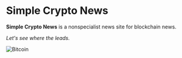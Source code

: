 
# Simple Crypto News

**Simple Crypto News** is a nonspecialist news site for blockchain news.

_Let's see where the leads._

<Bleed>
  <Image
    src="/img/bitcoin-2560w.jpg"
    alt="Bitcoin"
    width={2560}
    height={1440}
  />
</Bleed>
